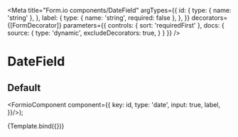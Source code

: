 

<Meta
  title="Form.io components/DateField"
  argTypes={{
    id: {
      type: { name: 'string' },
    },
    label: {
      type: { name: 'string', required: false },
    },
  }}
  decorators={[FormDecorator]}
  parameters={{
    controls: { sort: 'requiredFirst' },
    docs: {
      source: {
        type: 'dynamic',
        excludeDecorators: true,
      }
    }
  }}
/>

# DateField

## Default

  <FormioComponent component={{
      key: id,
      type: 'date',
      input: true,
      label,
}}/>);

<Canvas>
  <Story name="Default" args={{ id: 'date', label: 'Datum'}}>
    {Template.bind({})}
  </Story>
</Canvas>

<ArgsTable story="Default" />
